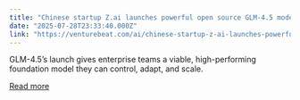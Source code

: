 ```yaml
---
title: "Chinese startup Z.ai launches powerful open source GLM-4.5 model family with PowerPoint creation"
date: "2025-07-28T23:33:40.000Z"
link: "https://venturebeat.com/ai/chinese-startup-z-ai-launches-powerful-open-source-glm-4-5-model-family-with-powerpoint-creation/"
---
```


GLM-4.5’s launch gives enterprise teams a viable, high-performing foundation model they can control, adapt, and scale.

[Read more](https://venturebeat.com/ai/chinese-startup-z-ai-launches-powerful-open-source-glm-4-5-model-family-with-powerpoint-creation/)
